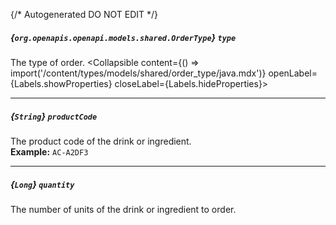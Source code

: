 {/* Autogenerated DO NOT EDIT  */}

##### *{`org.openapis.openapi.models.shared.OrderType`}* `type`
The type of order.
<Collapsible content={() => import('/content/types/models/shared/order_type/java.mdx')} openLabel={Labels.showProperties} closeLabel={Labels.hideProperties}>
</Collapsible>

---
##### *{`String`}* `productCode`
The product code of the drink or ingredient.
<br/>
**Example:** `AC-A2DF3`

---
##### *{`Long`}* `quantity`
The number of units of the drink or ingredient to order.


